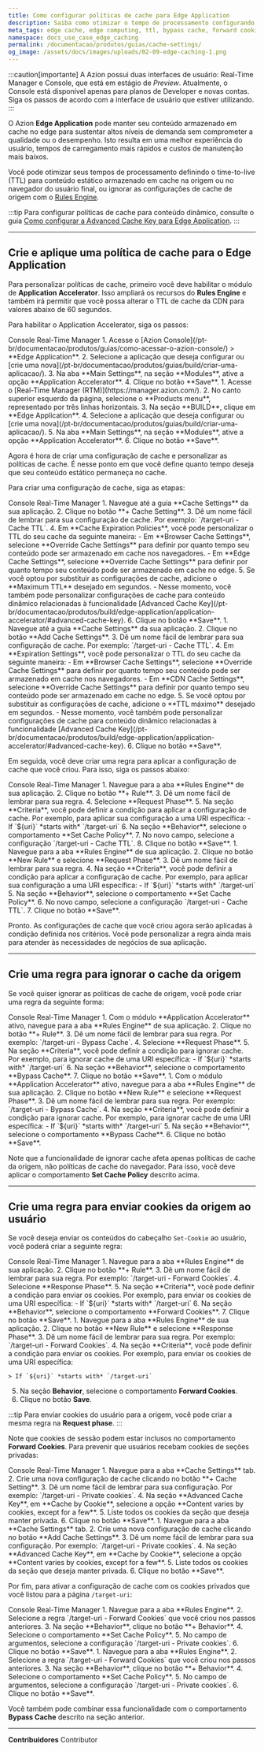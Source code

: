 ```yaml
---
title: Como configurar políticas de cache para Edge Application
description: Saiba como otimizar o tempo de processamento configurando o time-to-live (TTL) do cache do conteúdo na origem e no navegador, ignorar cache da origem, ou enviar cookies para o usuário usando Application Accelerator para Edge Application.
meta_tags: edge cache, edge computing, ttl, bypass cache, forward cookies
namespace: docs_use_case_edge_caching
permalink: /documentacao/produtos/guias/cache-settings/
og_image: /assets/docs/images/uploads/02-09-edge-caching-1.png
---
```



:::caution[importante]
A Azion possui duas interfaces de usuário: Real-Time Manager e Console, que está em estágio de *Preview*. Atualmente, o Console está disponível apenas para planos de Developer e novas contas. Siga os passos de acordo com a interface de usuário que estiver utilizando.
:::

O Azion **Edge Application** pode manter seu conteúdo armazenado em cache no edge para sustentar altos níveis de demanda sem comprometer a qualidade ou o desempenho. Isto resulta em uma melhor experiência do usuário, tempos de carregamento mais rápidos e custos de manutenção mais baixos.

Você pode otimizar seus tempos de processamento definindo o time-to-live (TTL) para conteúdo estático armazenado em cache na origem ou no navegador do usuário final, ou ignorar as configurações de cache de origem com o [Rules Engine](/pt-br/documentacao/produtos/build/edge-application/rules-engine/).

:::tip
Para configurar políticas de cache para conteúdo dinâmico, consulte o guia [Como configurar a Advanced Cache Key para Edge Application](/pt-br/documentacao/produtos/guias/advanced-cache-key/).
:::

---

## Crie e aplique uma política de cache para o Edge Application

Para personalizar políticas de cache, primeiro você deve habilitar o módulo de **Application Accelerator**. Isso ampliará os recursos do **Rules Engine** e também irá permitir que você possa alterar o TTL de cache da CDN para valores abaixo de 60 segundos.

Para habilitar o Application Accelerator, siga os passos:

<Tabs client:visible>
    <Fragment slot="tab.console">Console</Fragment>
    <Fragment slot="tab.rtm">Real-Time Manager</Fragment>

<Fragment slot="panel.console">
1. Acesse o [Azion Console](/pt-br/documentacao/produtos/guias/como-acessar-o-azion-console/) > **Edge Application**.
2. Selecione a aplicação que deseja configurar ou [crie uma nova](/pt-br/documentacao/produtos/guias/build/criar-uma-aplicacao/).
3. Na aba **Main Settings**, na seção **Modules**, ative a opção **Application Accelerator**.
4. Clique no botão **Save**.
</Fragment>

<Fragment slot="panel.rtm">
1. Acesse o [Real-Time Manager (RTM)](https://manager.azion.com/).
2. No canto superior esquerdo da página, selecione o **Products menu**, representado por três linhas horizontais.
3. Na seção **BUILD**, clique em **Edge Application**.
4. Selecione a aplicação que deseja configurar ou [crie uma nova](/pt-br/documentacao/produtos/guias/build/criar-uma-aplicacao/).
5. Na aba **Main Settings**, na seção **Modules**, ative a opção **Application Accelerator**.
6. Clique no botão **Save**.
</Fragment>

</Tabs>

Agora é hora de criar uma configuração de cache e personalizar as políticas de cache. É nesse ponto em que você define quanto tempo deseja que seu conteúdo estático permaneça no cache.

Para criar uma configuração de cache, siga as etapas:

<Tabs client:visible>
    <Fragment slot="tab.console">Console</Fragment>
    <Fragment slot="tab.rtm">Real-Time Manager</Fragment>

<Fragment slot="panel.console">
1. Navegue até a guia **Cache Settings** da sua aplicação.
2. Clique no botão **+ Cache Setting**.
3. Dê um nome fácil de lembrar para sua configuração de cache. Por exemplo: `/target-uri - Cache TTL`.
4. Em **Cache Expiration Policies**, você pode personalizar o TTL do seu cache da seguinte maneira:
   - Em **Browser Cache Settings**, selecione **Override Cache Settings** para definir por quanto tempo seu conteúdo pode ser armazenado em cache nos navegadores.
   - Em **Edge Cache Settings**, selecione **Override Cache Settings** para definir por quanto tempo seu conteúdo pode ser armazenado em cache no edge.
5. Se você optou por substituir as configurações de cache, adicione o **Maximum TTL** desejado em segundos.
   - Nesse momento, você também pode personalizar configurações de cache para conteúdo dinâmico relacionadas à funcionalidade [Advanced Cache Key](/pt-br/documentacao/produtos/build/edge-application/application-accelerator/#advanced-cache-key).
6. Clique no botão **Save**.
</Fragment>

<Fragment slot="panel.rtm">
1. Navegue até a guia **Cache Settings** da sua aplicação.
2. Clique no botão **Add Cache Settings**.
3. Dê um nome fácil de lembrar para sua configuração de cache. Por exemplo: `/target-uri - Cache TTL`.
4. Em **Expiration Settings**, você pode personalizar o TTL do seu cache da seguinte maneira:
   - Em **Browser Cache Settings**, selecione **Override Cache Settings** para definir por quanto tempo seu conteúdo pode ser armazenado em cache nos navegadores.
   - Em **CDN Cache Settings**, selecione **Override Cache Settings** para definir por quanto tempo seu conteúdo pode ser armazenado em cache no edge.
5. Se você optou por substituir as configurações de cache, adicione o **TTL máximo** desejado em segundos.
   - Nesse momento, você também pode personalizar configurações de cache para conteúdo dinâmico relacionadas à funcionalidade [Advanced Cache Key](/pt-br/documentacao/produtos/build/edge-application/application-accelerator/#advanced-cache-key).
6. Clique no botão **Save**.
</Fragment>

</Tabs>

Em seguida, você deve criar uma regra para aplicar a configuração de cache que você criou. Para isso, siga os passos abaixo:

<Tabs client:visible>
    <Fragment slot="tab.console">Console</Fragment>
    <Fragment slot="tab.rtm">Real-Time Manager</Fragment>

<Fragment slot="panel.console">
1. Navegue para a aba **Rules Engine** de sua aplicação.
2. Clique no botão **+ Rule**.
3. Dê um nome fácil de lembrar para sua regra.
4. Selecione **Request Phase**.
5. Na seção **Criteria**, você pode definir a condição para aplicar a configuração de cache. Por exemplo, para aplicar sua configuração a uma URI específica:
-   If `${uri}` *starts with* `/target-uri`
6. Na seção **Behavior**, selecione o comportamento **Set Cache Policy**.
7. No novo campo, selecione a configuração `/target-uri - Cache TTL`.
8. Clique no botão **Save**.
</Fragment>

<Fragment slot="panel.rtm">
1. Navegue para a aba **Rules Engine** de sua aplicação.
2. Clique no botão **New Rule** e selecione  **Request Phase**.
3. Dê um nome fácil de lembrar para sua regra.
4. Na seção **Criteria**, você pode definir a condição para aplicar a configuração de cache. Por exemplo, para aplicar sua configuração a uma URI específica:
   - If `${uri}` *starts with* `/target-uri`
5. Na seção **Behavior**, selecione o comportamento **Set Cache Policy**.
6. No novo campo, selecione a configuração `/target-uri - Cache TTL`.
7. Clique no botão **Save**.
</Fragment>

</Tabs>

Pronto. As configurações de cache que você criou agora serão aplicadas à condição definida nos critérios. Você pode personalizar a regra ainda mais para atender às necessidades de negócios de sua aplicação.

---

## Crie uma regra para ignorar o cache da origem

Se você quiser ignorar as políticas de cache de origem, você pode criar uma regra da seguinte forma:

<Tabs client:visible>
    <Fragment slot="tab.console">Console</Fragment>
    <Fragment slot="tab.rtm">Real-Time Manager</Fragment>

<Fragment slot="panel.console">
1. Com o módulo **Application Accelerator** ativo, navegue para a aba **Rules Engine** de sua aplicação.
2. Clique no botão **+ Rule**.
3. Dê um nome fácil de lembrar para sua regra. Por exemplo: `/target-uri - Bypass Cache`.
4. Selecione **Request Phase**.
5. Na seção **Criteria**, você pode definir a condição para ignorar cache. Por exemplo, para ignorar cache de uma URI específica:
   - If `${uri}` *starts with* `/target-uri`
6. Na seção **Behavior**, selecione o comportamento **Bypass Cache**.
7. Clique no botão **Save**.
</Fragment>

<Fragment slot="panel.rtm">
1. Com o módulo **Application Accelerator** ativo, navegue para a aba **Rules Engine** de sua aplicação.
2. Clique no botão **New Rule** e selecione **Request Phase**.
3. Dê um nome fácil de lembrar para sua regra. Por exemplo: `/target-uri - Bypass Cache`.
4. Na seção **Criteria**, você pode definir a condição para ignorar cache. Por exemplo, para ignorar cache de uma URI específica:
   - If `${uri}` *starts with* `/target-uri`
5. Na seção **Behavior**, selecione o comportamento **Bypass Cache**.
6. Clique no botão **Save**.
</Fragment>

</Tabs>

Note que a funcionalidade de ignorar cache afeta apenas políticas de cache da origem, não políticas de cache do navegador. Para isso, você deve aplicar o comportamento **Set Cache Policy** descrito acima.

<LinkButton link="/pt-br/documentacao/produtos/build/edge-application/rules-engine/#bypass-cache" text="Saiba mais sobre Bypass Cache" outlined />

---

## Crie uma regra para enviar cookies da origem ao usuário


Se você deseja enviar os conteúdos do cabeçalho `Set-Cookie` ao usuário, você poderá criar a seguinte regra:

<Tabs client:visible>
    <Fragment slot="tab.console">Console</Fragment>
    <Fragment slot="tab.rtm">Real-Time Manager</Fragment>

<Fragment slot="panel.console">
1. Navegue para a aba **Rules Engine** de sua aplicação.
2. Clique no botão **+ Rule**.
3. Dê um nome fácil de lembrar para sua regra. Por exemplo: `/target-uri - Forward Cookies`.
4. Selecione **Response Phase**.
5. Na seção **Criteria**, você pode definir a condição para enviar os cookies. Por exemplo, para enviar os cookies de uma URI específica:
   - If `${uri}` *starts with* `/target-uri`
6. Na seção **Behavior**, selecione o comportamento **Forward Cookies**.
7. Clique no botão **Save**.
</Fragment>

<Fragment slot="panel.rtm">
1. Navegue para a aba **Rules Engine** de sua aplicação.
2. Clique no botão **New Rule** e selecione **Response Phase**.
3. Dê um nome fácil de lembrar para sua regra. Por exemplo: `/target-uri - Forward Cookies`.
4. Na seção **Criteria**, você pode definir a condição para enviar os cookies. Por exemplo, para enviar os cookies de uma URI específica:

    > If `${uri}` *starts with* `/target-uri`

5. Na seção **Behavior**, selecione o comportamento **Forward Cookies**.
6. Clique no botão **Save**.
</Fragment>

</Tabs>

:::tip
Para enviar cookies do usuário para a origem, você pode criar a mesma regra na **Request phase**.
:::

Note que cookies de sessão podem estar inclusos no comportamento **Forward Cookies**. Para prevenir que usuários recebam cookies de seções privadas:

<Tabs client:visible>
    <Fragment slot="tab.console">Console</Fragment>
    <Fragment slot="tab.rtm">Real-Time Manager</Fragment>

<Fragment slot="panel.console">
1. Navegue para a aba **Cache Settings** tab.
2. Crie uma nova configuração de cache clicando no botão **+ Cache Setting**.
3. Dê um nome fácil de lembrar para sua configuração. Por exemplo: `/target-uri - Private cookies`.
4. Na seção **Advanced Cache Key**, em **Cache by Cookie**, selecione a opção **Content varies by cookies, except for a few**.
5. Liste todos os cookies da seção que deseja manter privada.
6. Clique no botão **Save**.
</Fragment>

<Fragment slot="panel.rtm">
1. Navegue para a aba **Cache Settings** tab.
2. Crie uma nova configuração de cache clicando no botão **Add Cache Settings**.
3. Dê um nome fácil de lembrar para sua configuração. Por exemplo: `/target-uri - Private cookies`.
4. Na seção **Advanced Cache Key**, em **Cache by Cookie**, selecione a opção **Content varies by cookies, except for a few**.
5. Liste todos os cookies da seção que deseja manter privada.
6. Clique no botão **Save**.
</Fragment>

</Tabs>

Por fim, para ativar a configuração de cache com os cookies privados que você listou para a página `/target-uri`:

<Tabs client:visible>
    <Fragment slot="tab.console">Console</Fragment>
    <Fragment slot="tab.rtm">Real-Time Manager</Fragment>

<Fragment slot="panel.console">
1. Navegue para a aba **Rules Engine**.
2. Selecione a regra `/target-uri - Forward Cookies` que você criou nos passos anteriores.
3. Na seção **Behavior**, clique no botão **+ Behavior**.
4. Selecione o comportamento **Set Cache Policy**.
5. No campo de argumentos, selecione a configuração `/target-uri - Private cookies`.
6. Clique no botão **Save**.
</Fragment>

<Fragment slot="panel.rtm">
1. Navegue para a aba **Rules Engine**.
2. Selecione a regra `/target-uri - Forward Cookies` que você criou nos passos anteriores.
3. Na seção **Behavior**, clique no botão **+ Behavior**.
4. Selecione o comportamento **Set Cache Policy**.
5. No campo de argumentos, selecione a configuração `/target-uri - Private cookies`.
6. Clique no botão **Save**.
</Fragment>

</Tabs>

Você também pode combinar essa funcionalidade com o comportamento **Bypass Cache** descrito na seção anterior.

---


**Contribuidores** <ContributorList>Contributor</ContributorList>
